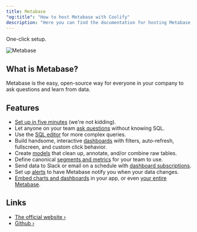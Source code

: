 ```yaml
---
title: Metabase
"og:title": "How to host Metabase with Coolify"
description: "Here you can find the documentation for hosting Metabase with Coolify."
---
```


<Check>One-click setup.</Check>

![Metabase](https://github.com/metabase/metabase/raw/master/docs/images/metabase-product-screenshot.svg)

## What is Metabase?

Metabase is the easy, open-source way for everyone in your company to ask questions and learn from data.

## Features

- [Set up in five minutes](https://www.metabase.com/docs/latest/setting-up-metabase.html) (we're not kidding).
- Let anyone on your team [ask questions](https://www.metabase.com/docs/latest/users-guide/04-asking-questions.html) without knowing SQL.
- Use the [SQL editor](https://www.metabase.com/docs/latest/questions/native-editor/writing-sql) for more complex queries.
- Build handsome, interactive [dashboards](https://www.metabase.com/docs/latest/users-guide/07-dashboards.html) with filters, auto-refresh, fullscreen, and custom click behavior.
- Create [models](https://www.metabase.com/learn/getting-started/models) that clean up, annotate, and/or combine raw tables.
- Define canonical [segments and metrics](https://www.metabase.com/docs/latest/administration-guide/07-segments-and-metrics.html) for your team to use.
- Send data to Slack or email on a schedule with [dashboard subscriptions](https://www.metabase.com/docs/latest/users-guide/dashboard-subscriptions).
- Set up [alerts](https://www.metabase.com/docs/latest/users-guide/15-alerts.html) to have Metabase notify you when your data changes.
- [Embed charts and dashboards](https://www.metabase.com/docs/latest/administration-guide/13-embedding.html) in your app, or even [your entire Metabase](https://www.metabase.com/docs/latest/enterprise-guide/full-app-embedding.html).

## Links

- [The official website ›](https://www.metabase.com/)
- [Github ›](https://github.com/metabase/metabase)

